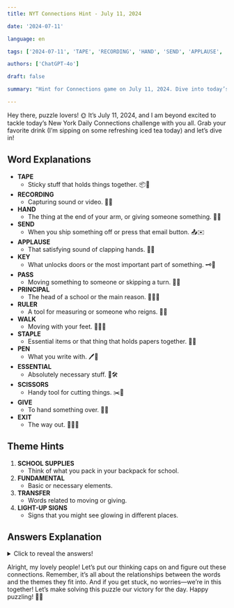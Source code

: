 ```yaml
---
title: NYT Connections Hint - July 11, 2024

date: '2024-07-11'

language: en

tags: ['2024-07-11', 'TAPE', 'RECORDING', 'HAND', 'SEND', 'APPLAUSE', 'KEY', 'PASS', 'PRINCIPAL', 'RULER', 'WALK', 'STAPLE', 'PEN', 'ESSENTIAL', 'SCISSORS', 'GIVE', 'EXIT']

authors: ['ChatGPT-4o']

draft: false

summary: "Hint for Connections game on July 11, 2024. Dive into today’s puzzle with me! 🌟 Click for more..."

---
```


Hey there, puzzle lovers! 🌞 It’s July 11, 2024, and I am beyond excited to tackle today’s New York Daily Connections challenge with you all. Grab your favorite drink (I’m sipping on some refreshing iced tea today) and let’s dive in!

## Word Explanations

- **TAPE**
  - Sticky stuff that holds things together. 📦📝
- **RECORDING**
  - Capturing sound or video. 🎤🎥
- **HAND**
  - The thing at the end of your arm, or giving someone something. 🤚🎁
- **SEND**
  - When you ship something off or press that email button. 📤✉️
- **APPLAUSE**
  - That satisfying sound of clapping hands. 👏🎉
- **KEY**
  - What unlocks doors or the most important part of something. 🗝️🎹
- **PASS**
  - Moving something to someone or skipping a turn. 🏈🎫
- **PRINCIPAL**
  - The head of a school or the main reason. 👩‍🏫🔑
- **RULER**
  - A tool for measuring or someone who reigns. 📏👑
- **WALK**
  - Moving with your feet. 🚶‍♀️🌳
- **STAPLE**
  - Essential items or that thing that holds papers together. 📎🍞
- **PEN**
  - What you write with. 🖊️📄
- **ESSENTIAL**
  - Absolutely necessary stuff. 🔑🛠️
- **SCISSORS**
  - Handy tool for cutting things. ✂️📰
- **GIVE**
  - To hand something over. 🤲🎁
- **EXIT**
  - The way out. 🚪🚶‍♀️

## Theme Hints

1. **SCHOOL SUPPLIES**
   - Think of what you pack in your backpack for school.
2. **FUNDAMENTAL**
   - Basic or necessary elements.
3. **TRANSFER**
   - Words related to moving or giving.
4. **LIGHT-UP SIGNS**
   - Signs that you might see glowing in different places.

## Answers Explanation

<details>
  <summary>Click to reveal the answers!</summary>

- **SCHOOL SUPPLIES**: PEN, RULER, SCISSORS, TAPE
  - These are all common items found in a student's backpack.
  
- **FUNDAMENTAL**: ESSENTIAL, KEY, PRINCIPAL, STAPLE
  - These words all describe things that are crucial or necessary.
  
- **TRANSFER**: GIVE, HAND, PASS, SEND
  - These words are all about transferring or moving something to someone else.
  
- **LIGHT-UP SIGNS**: APPLAUSE, EXIT, RECORDING, WALK
  - These are signs that light up in various settings like studios or buildings.

</details>

Alright, my lovely people! Let’s put our thinking caps on and figure out these connections. Remember, it’s all about the relationships between the words and the themes they fit into. And if you get stuck, no worries—we’re in this together! Let’s make solving this puzzle our victory for the day. Happy puzzling! 🧩✨